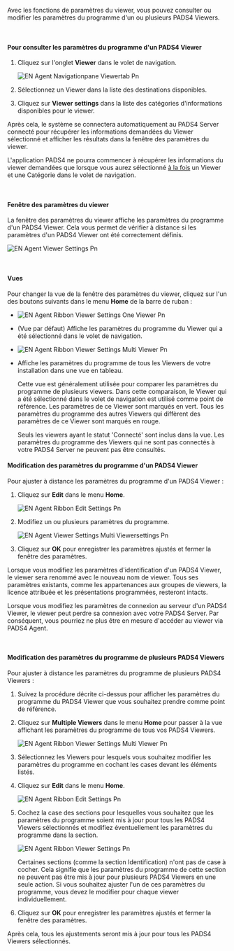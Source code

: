Avec les fonctions de paramètres du viewer, vous pouvez consulter ou modifier les paramètres du programme d'un ou plusieurs PADS4 Viewers.

 

#### **Pour consulter les paramètres du programme d'un PADS4 Viewer**

1. Cliquez sur l'onglet **Viewer** dans le volet de navigation.

   ![EN Agent Navigationpane Viewertab Pn](/images/digital-signage/windows-applications/agent/remote-management-and-monitoring/EN-Agent-Navigationpane-Viewertab.png)
2. Sélectionnez un Viewer dans la liste des destinations disponibles.
3. Cliquez sur **Viewer settings** dans la liste des catégories d'informations disponibles pour le viewer.

Après cela, le système se connectera automatiquement au PADS4 Server connecté pour récupérer les informations demandées du Viewer sélectionné et afficher les résultats dans la fenêtre des paramètres du viewer.

<Warning>
  L'application PADS4 ne pourra commencer à récupérer les informations du viewer demandées que lorsque vous aurez sélectionné <u>à la fois</u> un Viewer et une Catégorie dans le volet de navigation.
</Warning>

 

#### **Fenêtre des paramètres du viewer**

La fenêtre des paramètres du viewer affiche les paramètres du programme d'un PADS4 Viewer. Cela vous permet de vérifier à distance si les paramètres d'un PADS4 Viewer ont été correctement définis.

![EN Agent Viewer Settings Pn](/images/digital-signage/windows-applications/agent/remote-management-and-monitoring/EN-Agent-ViewerSettings.png)

 

#### **Vues**

Pour changer la vue de la fenêtre des paramètres du viewer, cliquez sur l'un des boutons suivants dans le menu **Home** de la barre de ruban :

* ![EN Agent Ribbon Viewer Settings One Viewer Pn](/images/digital-signage/windows-applications/agent/remote-management-and-monitoring/EN-Agent-Ribbon-ViewerSettings-OneViewer.png)

* (Vue par défaut) Affiche les paramètres du programme du Viewer qui a été sélectionné dans le volet de navigation.

* ![EN Agent Ribbon Viewer Settings Multi Viewer Pn](/images/digital-signage/windows-applications/agent/remote-management-and-monitoring/EN-Agent-Ribbon-ViewerSettings-MultiViewer.png)

* Affiche les paramètres du programme de tous les Viewers de votre installation dans une vue en tableau.

  Cette vue est généralement utilisée pour comparer les paramètres du programme de plusieurs viewers. Dans cette comparaison, le Viewer qui a été sélectionné dans le volet de navigation est utilisé comme point de référence. Les paramètres de ce Viewer sont marqués en vert. Tous les paramètres du programme des autres Viewers qui diffèrent des paramètres de ce Viewer sont marqués en rouge.

  <Note>
    Seuls les viewers ayant le statut 'Connecté' sont inclus dans la vue. Les paramètres du programme des Viewers qui ne sont pas connectés à votre PADS4 Server ne peuvent pas être consultés.
  </Note>

#### **Modification des paramètres du programme d'un PADS4 Viewer**

Pour ajuster à distance les paramètres du programme d'un PADS4 Viewer :

1. Cliquez sur **Edit** dans le menu **Home**.

   ![EN Agent Ribbon Edit Settings Pn](/images/digital-signage/windows-applications/agent/remote-management-and-monitoring/EN-Agent-Ribbon-EditSettings.png)
2. Modifiez un ou plusieurs paramètres du programme.

   ![EN Agent Viewer Settings Multi Viewersettings Pn](/images/digital-signage/windows-applications/agent/remote-management-and-monitoring/EN-Agent-ViewerSettings-MultiViewersettings.png)
3. Cliquez sur **OK** pour enregistrer les paramètres ajustés et fermer la fenêtre des paramètres.

Lorsque vous modifiez les paramètres d'identification d'un PADS4 Viewer, le viewer sera renommé avec le nouveau nom de viewer. Tous ses paramètres existants, comme les appartenances aux groupes de viewers, la licence attribuée et les présentations programmées, resteront intacts.

Lorsque vous modifiez les paramètres de connexion au serveur d'un PADS4 Viewer, le viewer peut perdre sa connexion avec votre PADS4 Server. Par conséquent, vous pourriez ne plus être en mesure d'accéder au viewer via PADS4 Agent.

 

#### **Modification des paramètres du programme de plusieurs PADS4 Viewers**

Pour ajuster à distance les paramètres du programme de plusieurs PADS4 Viewers :

1. Suivez la procédure décrite ci-dessus pour afficher les paramètres du programme du PADS4 Viewer que vous souhaitez prendre comme point de référence.
2. Cliquez sur **Multiple Viewers** dans le menu **Home** pour passer à la vue affichant les paramètres du programme de tous vos PADS4 Viewers.

   ![EN Agent Ribbon Viewer Settings Multi Viewer Pn](/images/digital-signage/windows-applications/agent/remote-management-and-monitoring/EN-Agent-Ribbon-ViewerSettings-MultiViewer.png)
3. Sélectionnez les Viewers pour lesquels vous souhaitez modifier les paramètres du programme en cochant les cases devant les éléments listés.
4. Cliquez sur **Edit** dans le menu **Home**.

   ![EN Agent Ribbon Edit Settings Pn](/images/digital-signage/windows-applications/agent/remote-management-and-monitoring/EN-Agent-Ribbon-EditSettings.png)
5. Cochez la case des sections pour lesquelles vous souhaitez que les paramètres du programme soient mis à jour pour tous les PADS4 Viewers sélectionnés et modifiez éventuellement les paramètres du programme dans la section.

   ![EN Agent Ribbon Viewer Settings Pn](/images/digital-signage/windows-applications/agent/remote-management-and-monitoring/EN-Agent-Ribbon-ViewerSettings.png)

   <Tip>
     Certaines sections (comme la section Identification) n'ont pas de case à cocher. Cela signifie que les paramètres du programme de cette section ne peuvent pas être mis à jour pour plusieurs PADS4 Viewers en une seule action. Si vous souhaitez ajuster l'un de ces paramètres du programme, vous devez le modifier pour chaque viewer individuellement.
   </Tip>
6. Cliquez sur **OK** pour enregistrer les paramètres ajustés et fermer la fenêtre des paramètres.

Après cela, tous les ajustements seront mis à jour pour tous les PADS4 Viewers sélectionnés.
